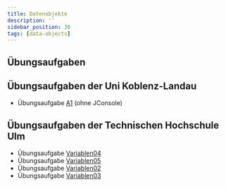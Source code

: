 ```yaml
---
title: Datenobjekte
description: ''
sidebar_position: 30
tags: [data-objects]
---
```


## Übungsaufgaben


<DocCardList />

## Übungsaufgaben der Uni Koblenz-Landau

- Übungsaufgabe [A1](/pdf/exercises-koblenz.pdf) (ohne JConsole)

## Übungsaufgaben der Technischen Hochschule Ulm

- Übungsaufgabe [Variablen04](/pdf/exercises-ulm.pdf)
- Übungsaufgabe [Variablen05](/pdf/exercises-ulm.pdf)
- Übungsaufgabe [Variablen02](/pdf/exercises-ulm.pdf)
- Übungsaufgabe [Variablen03](/pdf/exercises-ulm.pdf)

